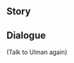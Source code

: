 {{EventTabs|rootpage=Lost Riches/2021-08-06}}

{{Quote|Get the Treasure Book from [[Ulman]], which contains the location of some treasures. Due to the Treasure Seeking Seelie's sudden refusal to work with him any longer, Ulman has yet to have time to search these areas...}}
{{Description|A certain fellow named Ulman is at the Inazuman seaside, puzzling over his present situation...}}

==Story==
{{Transclude|The Path of the Treasure-Seeker... Part II?|Dialogue|main=1|top=1}}

==Dialogue==
{{Dialogue start}}
;(Talk to Ulman again)
{{Transclude|Ulman|Inazuma version}}
{{Dialogue end}}